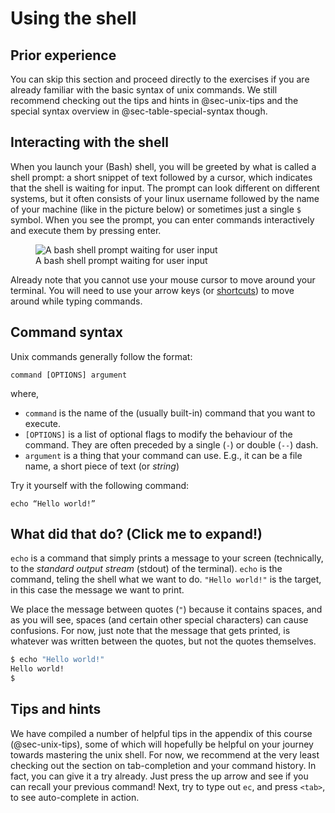 # Using the shell

::: {.callout-note}
## Prior experience

You can skip this section and proceed directly to the exercises if you are already familiar with the basic syntax of unix commands. We still recommend checking out the tips and hints in @sec-unix-tips and the special syntax overview in @sec-table-special-syntax though.
:::

## Interacting with the shell

When you launch your (Bash) shell, you will be greeted by what is called a shell prompt: a short snippet of text followed by a cursor, which indicates that the shell is waiting for input. The prompt can look different on different systems, but it often consists of your linux username followed by the name of your machine (like in the picture below) or sometimes just a single `$` symbol. When you see the prompt, you can enter commands interactively and execute them by pressing enter.

![A bash shell prompt waiting for user input](../assets/prompt.png)

Already note that you cannot use your mouse cursor to move around your terminal. You will need to use your arrow keys (or [shortcuts](https://kapeli.com/cheat_sheets/Bash_Shortcuts.docset/Contents/Resources/Documents/index 
)) to move around while typing commands.

## Command syntax

Unix commands generally follow the format:

    command [OPTIONS] argument

where,

- `command` is the name of the (usually built-in) command that you want to execute.
- `[OPTIONS]` is a list of optional flags to modify the behaviour of the command. They are often preceded by a single (`-`) or double (`--`) dash.
- `argument` is a thing that your command can use. E.g., it can be a file name, a short piece of text (or _string_)

Try it yourself with the following command:

    echo “Hello world!”

::: {.callout-tip collapse="true"}
## What did that do? (Click me to expand!)

`echo` is a command that simply prints a message to your screen (technically, to the _standard output stream_ (stdout) of the terminal). `echo` is the command, teling the shell what we want to do. `"Hello world!"` is the target, in this case the message we want to print.

We place the message between quotes (`"`) because it contains spaces, and as you will see, spaces (and certain other special characters) can cause confusions. For now, just note that the message that gets printed, is whatever was written between the quotes, but not the quotes themselves.

```bash
$ echo "Hello world!"
Hello world!
$
```
:::

## Tips and hints

We have compiled a number of helpful tips in the appendix of this course (@sec-unix-tips), some of which will hopefully be helpful on your journey towards mastering the unix shell. For now, we recommend at the very least checking out the section on tab-completion and your command history. In fact, you can give it a try already. Just press the up arrow and see if you can recall your previous command! Next, try to type out `ec`, and press `<tab>`, to see auto-complete in action.

